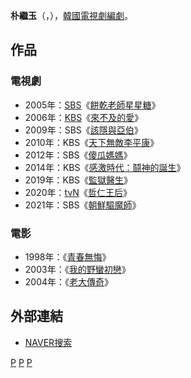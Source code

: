 {{藝人
| 姓名     = 朴繼玉 
| 類型     = 編劇
| 圖片     = 
| 圖片尺寸 = 
| 圖片簡介 = 
| 原名     = 
| 外文名   = 박계옥
| 外文     = ko
| 羅馬拼音 = Park Kye Ok
| 英文名   = 
| 綽號     = 
| 其他藝名 = 
| 國籍     = {{ROK}}
| 民族     = 
| 籍貫     = 
| 出生日期 = {{birth_date_and_age|1970|1|3}}
| 出生地點 = 
| 職業     = [[編劇|編劇]]
| 語言     = [[韓語|韓語]]
| 教育程度 = [[東國大學|東國大學]]文學系學士
| 配偶     = 
| 出身地   = 
| 出道作   = 
| 出道日期 = 1998年
| 代表作   = 
| 活躍年代 = 
| 經紀公司 = Raemongraein
}}

'''朴繼玉'''（{{lang-ko|'''박계옥'''}}，{{bd|1970年|1月3日}}），[[韓國|韓國]][[電視劇|電視劇]][[編劇|編劇]]。

== 作品 ==
=== 電視劇 ===
*2005年：[[SBS_(韓國)|SBS]]《[[餅乾老師星星糖|餅乾老師星星糖]]》
*2006年：[[韓國放送公社|KBS]]《[[來不及的愛|來不及的愛]]》
*2009年：SBS《[[該隱與亞伯_(電視劇)|該隱與亞伯]]》
*2010年：KBS《[[天下無敵李平康|天下無敵李平康]]》
*2012年：SBS《[[傻瓜媽媽|傻瓜媽媽]]》
*2014年：KBS《[[感激時代：鬪神的誕生|感激時代：鬪神的誕生]]》
*2019年：KBS《[[監獄醫生|監獄醫生]]》
*2020年：[[tvN|tvN]]《[[哲仁王后_(電視劇)|哲仁王后]]》
*2021年：SBS《[[朝鮮驅魔師|朝鮮驅魔師]]》

=== 電影 ===
*1998年：《[[青春無悔|青春無悔]]》
*2003年：《[[我的野蠻初戀|我的野蠻初戀]]》
*2004年：《[[老大傳奇|老大傳奇]]》
== 外部連結 ==
*[http://people.search.naver.com/search.naver?where=nexearch&query=%EB%B0%95%EA%B3%84%EC%98%A5&sm=tab_etc&ie=utf8&key=PeopleService&os=129512 NAVER搜索] {{Wayback|url=http://people.search.naver.com/search.naver?where=nexearch&query=%EB%B0%95%EA%B3%84%EC%98%A5&sm=tab_etc&ie=utf8&key=PeopleService&os=129512 |date=20160304102729 }}{{ko}}

{{Raemongraein}}
[[Category:韓國編劇|P]]
[[Category:東國大學校友|P]]
[[Category:朴姓|P]]